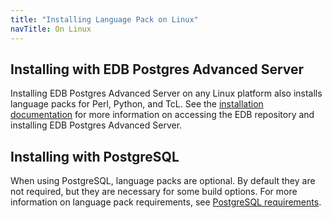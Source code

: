 ```yaml
---
title: "Installing Language Pack on Linux"
navTitle: On Linux
---
```


## Installing with EDB Postgres Advanced Server

Installing EDB Postgres Advanced Server on any Linux platform also installs language packs for Perl, Python, and TcL. See the [installation documentation](/epas/latest/installing/) for more information on accessing the EDB repository and installing EDB Postgres Advanced Server.  

## Installing with PostgreSQL

When using PostgreSQL, language packs are optional. By default they are not required, but they are necessary for some build options. For more information on language pack requirements, see [PostgreSQL requirements](https://www.postgresql.org/docs/current/install-requirements.html). 
